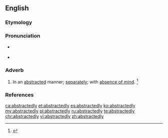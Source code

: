 ==English==

===Etymology===
{{suffix|abstracted|ly}}

===Pronunciation===
* {{a|US}} {{IPA|/əbˈstɹæk.tɪd.li/}}
* {{a|US}} {{IPA|/æbˈstɹæk.tɪd.li/|/əbˈstɹæk.tɪd.li/}}

===Adverb===
{{en-adv}}

# In an [[abstracted]] manner; [[separately]]; with [[absence of mind]]. {{defdate|First attested in the mid 17<sup>th</sup> century.}}<ref name=SOED>{{R:SOED5|page=10}}</ref>

===References===
<references/>

[[ca:abstractedly]]
[[et:abstractedly]]
[[es:abstractedly]]
[[ko:abstractedly]]
[[my:abstractedly]]
[[pl:abstractedly]]
[[ru:abstractedly]]
[[te:abstractedly]]
[[chr:abstractedly]]
[[vi:abstractedly]]
[[zh:abstractedly]]